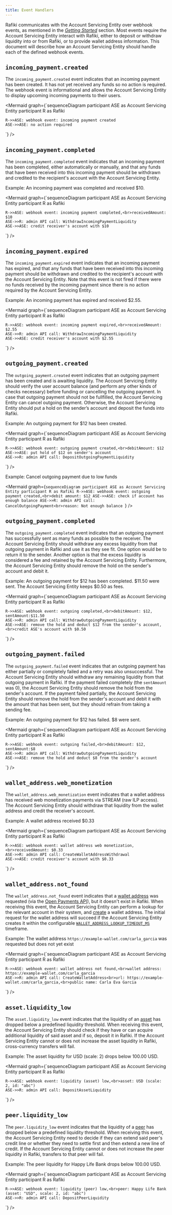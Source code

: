 ```yaml
---
title: Event Handlers
---
```



Rafiki communicates with the Account Servicing Entity over webhook events, as mentioned in the [_Getting Started_](./getting-started) section. Most events require the Account Servicing Entity interact with Rafiki, either to deposit or withdraw liquidity into or from Rafiki, or to provide wallet address information. This document will describe how an Account Servicing Entity should handle each of the defined webhook events.

## `incoming_payment.created`

The `incoming_payment.created` event indicates that an incoming payment has been created. It has not yet received any funds so no action is required. The webhook event is informational and allows the Account Servicing Entity to display upcoming incoming payments to their users.

<Mermaid
  graph={`sequenceDiagram
    participant ASE as Account Servicing Entity
    participant R as Rafiki

    R->>ASE: webhook event: incoming payment created
    ASE->>ASE: no action required

`}
/>

## `incoming_payment.completed`

The `incoming_payment.completed` event indicates that an incoming payment has been completed, either automatically or manually, and that any funds that have been received into this incoming payment should be withdrawn and credited to the recipient's account with the Account Servicing Entity.

Example: An incoming payment was completed and received $10.

<Mermaid
  graph={`sequenceDiagram
    participant ASE as Account Servicing Entity
    participant R as Rafiki

    R->>ASE: webhook event: incoming payment completed,<br>receivedAmount: $10
    ASE->>R: admin API call: WithdrawIncomingPaymentLiquidity
    ASE->>ASE: credit receiver's account with $10

`}
/>

## `incoming_payment.expired`

The `incoming_payment.expired` event indicates that an incoming payment has expired, and that any funds that have been received into this incoming payment should be withdrawn and credited to the recipient's account with the Account Servicing Entity. Note that this event is not fired if there were no funds received by the incoming payment since there is no action required by the Account Servicing Entity.

Example: An incoming payment has expired and received $2.55.

<Mermaid
  graph={`sequenceDiagram
    participant ASE as Account Servicing Entity
    participant R as Rafiki

    R->>ASE: webhook event: incoming payment expired,<br>receivedAmount: $2.55
    ASE->>R: admin API call: WithdrawIncomingPaymentLiquidity
    ASE->>ASE: credit receiver's account with $2.55

`}
/>

## `outgoing_payment.created`

The `outgoing_payment.created` event indicates that an outgoing payment has been created and is awaiting liquidity. The Account Servicing Entity should verify the user account balance (and perform any other kinds of checks necessary) before funding or cancelling the outgoing payment.
In case that outgoing payment should not be fullfilled, the Account Servicing Entity can cancel outgoing payment.
Otherwise, the Account Servicing Entity should put a hold on the sender’s account and deposit the funds into Rafiki.

Example: An outgoing payment for $12 has been created.

<Mermaid
  graph={`sequenceDiagram
    participant ASE as Account Servicing Entity
    participant R as Rafiki

    R->>ASE: webhook event: outgoing payment created,<br>debitAmount: $12
    ASE->>ASE: put hold of $12 on sender's account
    ASE->>R: admin API call: DepositOutgoingPaymentLiquidity

`}
/>

Example: Cancel outgoing payment due to low funds

<Mermaid
  graph={`sequenceDiagram
    participant ASE as Account Servicing Entity
    participant R as Rafiki
    R->>ASE: webhook event: outgoing payment created,<br>debit amount: $12
    ASE->>ASE: check if account has enough balance
    ASE->>R: admin API call: CancelOutgoingPayment<br>reason: Not enough balance
`}
/>

## `outgoing_payment.completed`

The `outgoing_payment.completed` event indicates that an outgoing payment has successfully sent as many funds as possible to the receiver. The Account Servicing Entity should withdraw any excess liquidity from that outgoing payment in Rafiki and use it as they see fit. One option would be to return it to the sender. Another option is that the excess liquidity is considered a fee and retained by the Account Servicing Entity. Furthermore, the Account Servicing Entity should remove the hold on the sender's account and debit it.

Example: An outgoing payment for $12 has been completed. $11.50 were sent. The Account Servicing Entity keeps $0.50 as fees.

<Mermaid
  graph={`sequenceDiagram
    participant ASE as Account Servicing Entity
    participant R as Rafiki

    R->>ASE: webhook event: outgoing completed,<br>debitAmount: $12, sentAmount:$11.50
    ASE->>R: admin API call: WithdrawOutgoingPaymentLiquidity
    ASE->>ASE: remove the hold and deduct $12 from the sender's account,<br>credit ASE's account with $0.50

`}
/>

## `outgoing_payment.failed`

The `outgoing_payment.failed` event indicates that an outgoing payment has either partially or completely failed and a retry was also unsuccessful. The Account Servicing Entity should withdraw any remaining liquidity from that outgoing payment in Rafiki. If the payment failed completely (the `sentAmount` was 0), the Account Servicing Entity should remove the hold from the sender's account. If the payment failed partially, the Account Servicing Entity should remove the hold from the sender's account and debit it with the amount that has been sent, but they should refrain from taking a sending fee.

Example: An outgoing payment for $12 has failed. $8 were sent.

<Mermaid
  graph={`sequenceDiagram
    participant ASE as Account Servicing Entity
    participant R as Rafiki

    R->>ASE: webhook event: outgoing failed,<br>debitAmount: $12, sentAmount:$8
    ASE->>R: admin API call: WithdrawOutgoingPaymentLiquidity
    ASE->>ASE: remove the hold and deduct $8 from the sender's account

`}
/>

## `wallet_address.web_monetization`

The `wallet_address.web_monetization` event indicates that a wallet address has received web monetization payments via STREAM (raw ILP access). The Account Servicing Entity should withdraw that liquidity from the wallet address and credit the receiver's account.

Example: A wallet address received $0.33

<Mermaid
  graph={`sequenceDiagram
    participant ASE as Account Servicing Entity
    participant R as Rafiki

    R->>ASE: webhook event: wallet address web monetization,<br>receivedAmount: $0.33
    ASE->>R: admin API call: CreateWalletAddressWithdrawal
    ASE->>ASE: credit receiver's account with $0.33

`}
/>

## `wallet_address.not_found`

The `wallet_address.not_found` event indicates that a [wallet address](/reference/glossary#wallet-address) was requested (via the [Open Payments API](/reference/glossary#open-payments)), but it doesn't exist in Rafiki. When receiving this event, the Account Servicing Entity can perform a lookup for the relevant account in their system, and [create](./getting-started#issuing-wallet-addresses) a wallet address. The initial request for the wallet address will succeed if the Account Servicing Entity creates it within the configurable [`WALLET_ADDRESS_LOOKUP_TIMEOUT_MS`](/integration/deployment#environment-variables) timeframe.

Example: The wallet address `https://example-wallet.com/carla_garcia` was requested but does not yet exist

<Mermaid
  graph={`sequenceDiagram
    participant ASE as Account Servicing Entity
    participant R as Rafiki

    R->>ASE: webhook event: wallet address not found,<br>wallet address: https://example-wallet.com/carla_garcia
    ASE->>R: admin API call: CreateWalletAddress<br>url: https://example-wallet.com/carla_garcia,<br>public name: Carla Eva Garcia

`}
/>

## `asset.liquidity_low`

The `asset.liquidity_low` event indicates that the liquidity of an [asset](/reference/glossary#asset) has dropped below a predefined liquidity threshold. When receiving this event, the Account Servicing Entity should check if they have or can acquire additional liquidity of said asset and if so, deposit it in Rafiki. If the Account Servicing Entity cannot or does not increase the asset liquidity in Rafiki, cross-currency transfers will fail.

Example: The asset liquidity for USD (scale: 2) drops below 100.00 USD.

<Mermaid
  graph={`sequenceDiagram
    participant ASE as Account Servicing Entity
    participant R as Rafiki

    R->>ASE: webhook event: liquidity (asset) low,<br>asset: USD (scale: 2, id: "abc")
    ASE->>R: admin API call: DepositAssetLiquidity

`}
/>

## `peer.liquidity_low`

The `peer.liquidity_low` event indicates that the liquidity of a [peer](/reference/glossary#peer) has dropped below a predefined liquidity threshold. When receiving this event, the Account Servicing Entity need to decide if they can extend said peer's credit line or whether they need to settle first and then extend a new line of credit. If the Account Servicing Entity cannot or does not increase the peer liquidity in Rafiki, transfers to that peer will fail.

Example: The peer liquidity for Happy Life Bank drops below 100.00 USD.

<Mermaid
  graph={`sequenceDiagram
    participant ASE as Account Servicing Entity
    participant R as Rafiki

    R->>ASE: webhook event: liquidity (peer) low,<br>peer: Happy Life Bank (asset: "USD", scale: 2, id: "abc")
    ASE->>R: admin API call: DepositPeerLiquidity

`}
/>
